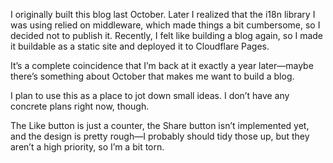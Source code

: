 I originally built this blog last October. Later I realized that the i18n library I was using relied on middleware, which made things a bit cumbersome, so I decided not to publish it. Recently, I felt like building a blog again, so I made it buildable as a static site and deployed it to Cloudflare Pages.

It’s a complete coincidence that I’m back at it exactly a year later—maybe there’s something about October that makes me want to build a blog.

I plan to use this as a place to jot down small ideas. I don’t have any concrete plans right now, though.

The Like button is just a counter, the Share button isn’t implemented yet, and the design is pretty rough—I probably should tidy those up, but they aren’t a high priority, so I’m a bit torn.
